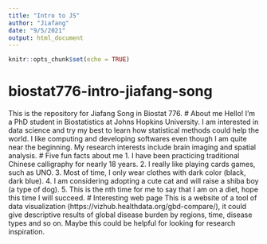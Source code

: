 ```yaml
---
title: "Intro to JS"
author: "Jiafang"
date: "9/5/2021"
output: html_document
---
```


```r
knitr::opts_chunk$set(echo = TRUE)
```
# biostat776-intro-jiafang-song
This is the repository for Jiafang Song in Biostat 776.
# About me
Hello! I'm a PhD student in Biostatistics at Johns Hopkins University. I am interested in data science and try my best to learn how statistical methods could help the world. I like computing and developing softwares even though I am quite near the beginning. My research interests include brain imaging and spatial analysis.
# Five fun facts about me
1. I have been practicing traditional Chinese calligraphy for nearly 18 years.
2. I really like playing cards games, such as UNO.
3. Most of time, I only wear clothes with dark color (black, dark blue).
4. I am considering adopting a cute cat and will raise a shiba boy (a type of dog).
5. This is the nth time for me to say that I am on a diet, hope this time I will succeed.
# Interesting web page
This is a website of a tool of data visualization (https://vizhub.healthdata.org/gbd-compare/), it could give descriptive results of global disease burden by regions, time, disease types and so on. Maybe this could be helpful for looking for research inspiration. 
